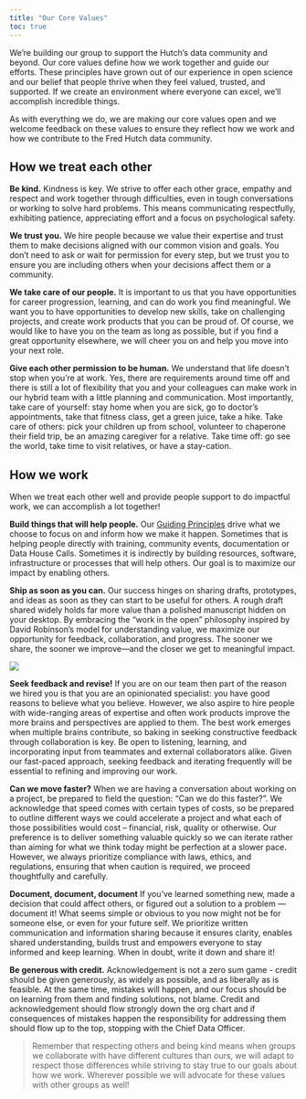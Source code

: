 ```yaml
---
title: "Our Core Values"
toc: true
---
```


We’re building our group to support the Hutch’s data community and beyond. Our core values define how we work together and guide our efforts. These principles have grown out of our experience in open science and our belief that people thrive when they feel valued, trusted, and supported. If we create an environment where everyone can excel, we’ll accomplish incredible things.

As with everything we do, we are making our core values open and we welcome feedback on these values to ensure they reflect how we work and how we contribute to the Fred Hutch data community.  


## How we treat each other

__Be kind.__ Kindness is key. We strive to offer each other grace, empathy and respect and work together through difficulties, even in tough conversations or working to solve hard problems. This means communicating respectfully, exhibiting patience, appreciating effort and a focus on psychological safety.  

__We trust you.__ We hire people because we value their expertise and trust them to make decisions aligned with our common vision and goals. You don’t need to ask or wait for permission for every step, but we trust you to ensure you are including others when your decisions affect them or a community. 


__We take care of our people.__ It is important to us that you have opportunities for career progression, learning, and can do work you find meaningful. We want you to have opportunities to develop new skills, take on challenging projects, and create work products that you can be proud of. Of course, we would like to have you on the team as long as possible, but if you find a great opportunity elsewhere, we will cheer you on and help you move into your next role. 


__Give each other permission to be human.__ We understand that life doesn’t stop when you’re at work. Yes, there are requirements around time off and there is still a lot of flexibility that you and your colleagues can make work in our hybrid team with a little planning and communication.  Most importantly, take care of yourself: stay home when you are sick, go to doctor’s appointments, take that fitness class, get a green juice, take a hike. Take care of others: pick your children up from school, volunteer to chaperone their field trip, be an amazing caregiver for a relative. Take time off: go see the world, take time to visit relatives, or have a stay-cation. 


## How we work

When we treat each other well and provide people support to do impactful work, we can accomplish a lot together! 

__Build things that will help people.__ Our [Guiding Principles](../strategy.qmd#guiding-principles) drive what we choose to focus on and inform how we make it happen.  Sometimes that is helping people directly with training, community events, documentation or Data House Calls. Sometimes it is indirectly by building resources, software, infrastructure or processes that will help others. Our goal is to maximize our impact by enabling others.  


__Ship as soon as you can.__ Our success hinges on sharing drafts, prototypes, and ideas as soon as they can start to be useful for others. A rough draft shared widely holds far more value than a polished manuscript hidden on your desktop. By embracing the "work in the open" philosophy inspired by David Robinson’s model for understanding value, we maximize our opportunity for feedback, collaboration, and progress. The sooner we share, the sooner we improve—and the closer we get to meaningful impact.


![](../img/drobvalue.jpg) 



__Seek feedback and revise!__ If you are on our team then part of the reason we hired you is that you are an opinionated specialist: you have good reasons to believe what you believe. However, we also aspire to hire people with wide-ranging areas of expertise and often work products improve the more brains and perspectives are applied to them. The best work emerges when multiple brains contribute, so baking in seeking constructive feedback through collaboration is key. Be open to listening, learning, and incorporating input from teammates and external collaborators alike. Given our fast-paced approach, seeking feedback and iterating frequently will be essential to refining and improving our work.


__Can we move faster?__ When we are having a conversation about working on a project, be prepared to field the question: "Can we do this faster?". We acknowledge that speed comes with certain types of costs, so be prepared to outline different ways we could accelerate a project and what each of those possibilities would cost -- financial, risk, quality or otherwise. Our preference is to deliver something valuable quickly so we can iterate rather than aiming for what we think today might be perfection at a slower pace. However, we always prioritize compliance with laws, ethics, and regulations, ensuring that when caution is required, we proceed thoughtfully and carefully.

__Document, document, document__ If you’ve learned something new, made a decision that could affect others, or figured out a solution to a problem — document it! What seems simple or obvious to you now might not be for someone else, or even for your future self. We prioritize written communication and information sharing because it ensures clarity, enables shared understanding, builds trust and empowers everyone to stay informed and keep learning. When in doubt, write it down and share it!


__Be generous with credit.__ Acknowledgement is not a zero sum game - credit should be given generously, as widely as possible, and as liberally as is feasible. At the same time, mistakes will happen, and our focus should be on learning from them and finding solutions, not blame. Credit and acknowledgement should flow strongly down the org chart and if consequences of mistakes happen the responsibility for addressing them should flow up to the top, stopping with the Chief Data Officer. 

>Remember that respecting others and being kind means when groups we collaborate with have different cultures than ours, we will adapt to respect those differences while striving to stay true to our goals about how we work. Wherever possible we will advocate for these values with other groups as well! 
